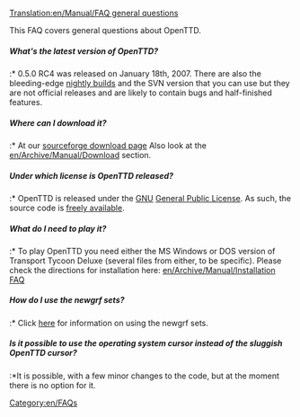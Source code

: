 [[Translation:en/Manual/FAQ general questions]]


This FAQ covers general questions about OpenTTD.

=====What's the latest version of OpenTTD?=====
:* 0.5.0 RC4 was released on January 18th, 2007.  There are also the bleeding-edge [[en/Archive/Community/Nightly build|nightly builds]] and the SVN version that you can use but they are not official releases and are likely to contain bugs and half-finished features.

=====Where can I download it?=====
:* At our [http://sourceforge.net/project/showfiles.php?group_id=103924&package_id=111717 sourceforge download page] Also look at the [[en/Archive/Manual/Download]] section.
=====Under which license is OpenTTD released?=====
:* OpenTTD is released under the [http://www.gnu.org/ GNU] [http://www.gnu.org/copyleft/gpl.html General Public License].  As such, the source code is [[en/Development/FAQ development#how-can-i-obtain-the-source-code|freely available]].

=====What do I need to play it?=====
:* To play OpenTTD you need either the MS Windows or DOS version of Transport Tycoon Deluxe (several files from either, to be specific). Please check the directions for installation here: [[en/Archive/Manual/Installation FAQ]]

=====How do I use the newgrf sets?=====
:* Click [[en/Manual/NewGRF|here]] for information on using the newgrf sets.

=====Is it possible to use the operating system cursor instead of the sluggish OpenTTD cursor?=====

:*It is possible, with a few minor changes to the code, but at the moment there is no option for it.

[[Category:en/FAQs]]